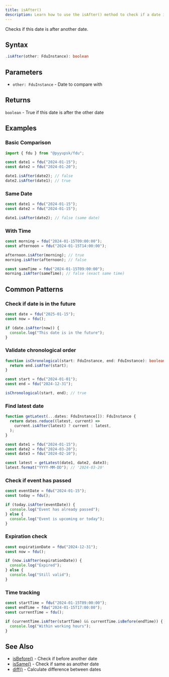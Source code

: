 ```yaml
---
title: isAfter()
description: Learn how to use the isAfter() method to check if a date is after another date. Validate chronological order, check future dates, verify expiration, find latest dates, and implement time tracking with comprehensive examples for event scheduling and deadline management.
---
```


Checks if this date is after another date.

## Syntax

```typescript
.isAfter(other: FduInstance): boolean
```

## Parameters

- `other: FduInstance` - Date to compare with

## Returns

`boolean` - True if this date is after the other date

## Examples

### Basic Comparison

```typescript
import { fdu } from "@pyyupsk/fdu";

const date1 = fdu("2024-01-15");
const date2 = fdu("2024-01-20");

date1.isAfter(date2); // false
date2.isAfter(date1); // true
```

### Same Date

```typescript
const date1 = fdu("2024-01-15");
const date2 = fdu("2024-01-15");

date1.isAfter(date2); // false (same date)
```

### With Time

```typescript
const morning = fdu("2024-01-15T09:00:00");
const afternoon = fdu("2024-01-15T14:00:00");

afternoon.isAfter(morning); // true
morning.isAfter(afternoon); // false

const sameTime = fdu("2024-01-15T09:00:00");
morning.isAfter(sameTime); // false (exact same time)
```

## Common Patterns

### Check if date is in the future

```typescript
const date = fdu("2025-01-15");
const now = fdu();

if (date.isAfter(now)) {
  console.log("This date is in the future");
}
```

### Validate chronological order

```typescript
function isChronological(start: FduInstance, end: FduInstance): boolean {
  return end.isAfter(start);
}

const start = fdu("2024-01-01");
const end = fdu("2024-12-31");

isChronological(start, end); // true
```

### Find latest date

```typescript
function getLatest(...dates: FduInstance[]): FduInstance {
  return dates.reduce((latest, current) =>
    current.isAfter(latest) ? current : latest,
  );
}

const date1 = fdu("2024-01-15");
const date2 = fdu("2024-03-20");
const date3 = fdu("2024-02-10");

const latest = getLatest(date1, date2, date3);
latest.format("YYYY-MM-DD"); // '2024-03-20'
```

### Check if event has passed

```typescript
const eventDate = fdu("2024-01-15");
const today = fdu();

if (today.isAfter(eventDate)) {
  console.log("Event has already passed");
} else {
  console.log("Event is upcoming or today");
}
```

### Expiration check

```typescript
const expirationDate = fdu("2024-12-31");
const now = fdu();

if (now.isAfter(expirationDate)) {
  console.log("Expired");
} else {
  console.log("Still valid");
}
```

### Time tracking

```typescript
const startTime = fdu("2024-01-15T09:00:00");
const endTime = fdu("2024-01-15T17:00:00");
const currentTime = fdu();

if (currentTime.isAfter(startTime) && currentTime.isBefore(endTime)) {
  console.log("Within working hours");
}
```

## See Also

- [isBefore()](/docs/api/is-before) - Check if before another date
- [isSame()](/docs/api/is-same) - Check if same as another date
- [diff()](/docs/api/diff) - Calculate difference between dates
